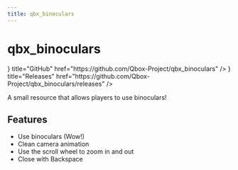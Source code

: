 ```yaml
---
title: qbx_binoculars
---
```



# qbx_binoculars

<Cards>
  <Card icon={<IconBrandGithub />} title="GitHub" href="https://github.com/Qbox-Project/qbx_binoculars" />
  <Card icon={<IconTag />} title="Releases" href="https://github.com/Qbox-Project/qbx_binoculars/releases" />
</Cards>

A small resource that allows players to use binoculars!

## Features

- Use binoculars (Wow!)
- Clean camera animation
- Use the scroll wheel to zoom in and out
- Close with Backspace
